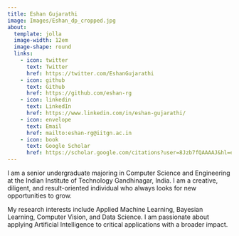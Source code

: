 ```yaml
---
title: Eshan Gujarathi
image: Images/Eshan_dp_cropped.jpg
about:
  template: jolla
  image-width: 12em
  image-shape: round
  links:
    - icon: twitter
      text: Twitter
      href: https://twitter.com/EshanGujarathi
    - icon: github
      text: Github
      href: https://github.com/eshan-rg
    - icon: linkedin
      text: LinkedIn
      href: https://www.linkedin.com/in/eshan-gujarathi/  
    - icon: envelope
      text: Email
      href: mailto:eshan-rg@iitgn.ac.in
    - icon: book
      text: Google Scholar
      href: https://scholar.google.com/citations?user=8Jzb7fQAAAAJ&hl=en&oi=ao   
---
```


I am a senior undergraduate majoring in Computer Science and Engineering at the Indian Institute of Technology Gandhinagar, India. I am a creative, diligent, and result-oriented individual who always looks for new opportunities to grow.

My research interests include Applied Machine Learning, Bayesian Learning, Computer Vision, and Data Science. I am passionate about applying Artificial Intelligence to critical applications with a broader impact.

